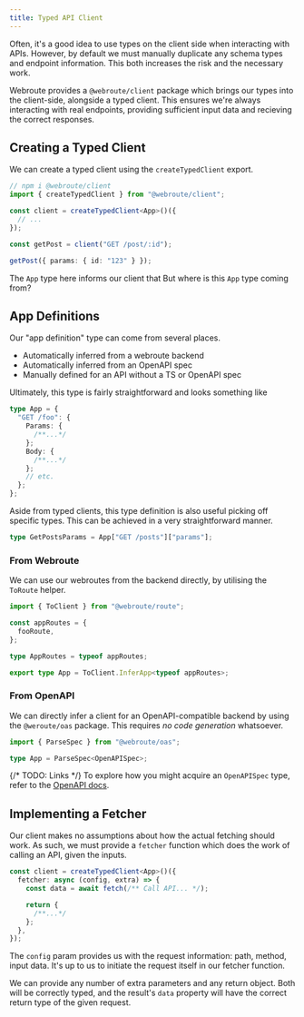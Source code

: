 ```yaml
---
title: Typed API Client
---
```


Often, it's a good idea to use types on the client side when interacting with APIs. However, by default we must manually duplicate any schema types and endpoint information. This both increases the risk and the necessary work.

Webroute provides a `@webroute/client` package which brings our types into the client-side, alongside a typed client. This ensures we're always interacting with real endpoints, providing sufficient input data and recieving the correct responses.

## Creating a Typed Client

We can create a typed client using the `createTypedClient` export.

```ts
// npm i @webroute/client
import { createTypedClient } from "@webroute/client";

const client = createTypedClient<App>()({
  // ...
});

const getPost = client("GET /post/:id");

getPost({ params: { id: "123" } });
```

The `App` type here informs our client that But where is this `App` type coming from?

## App Definitions

Our "app definition" type can come from several places.

- Automatically inferred from a webroute backend
- Automatically inferred from an OpenAPI spec
- Manually defined for an API without a TS or OpenAPI spec

Ultimately, this type is fairly straightforward and looks something like

```ts
type App = {
  "GET /foo": {
    Params: {
      /**...*/
    };
    Body: {
      /**...*/
    };
    // etc.
  };
};
```

Aside from typed clients, this type definition is also useful picking off specific types. This can be achieved in a very straightforward manner.

```ts
type GetPostsParams = App["GET /posts"]["params"];
```

### From Webroute

We can use our webroutes from the backend directly, by utilising the `ToRoute` helper.

```ts
import { ToClient } from "@webroute/route";

const appRoutes = {
  fooRoute,
};

type AppRoutes = typeof appRoutes;

export type App = ToClient.InferApp<typeof appRoutes>;
```

### From OpenAPI

We can directly infer a client for an OpenAPI-compatible backend by using the `@weroute/oas` package. This requires _no code generation_ whatsoever.

```ts
import { ParseSpec } from "@webroute/oas";

type App = ParseSpec<OpenAPISpec>;
```

{/* TODO: Links */}
To explore how you might acquire an `OpenAPISpec` type, refer to the [OpenAPI docs](./).

## Implementing a Fetcher

Our client makes no assumptions about how the actual fetching should work. As such, we must provide a `fetcher` function which does the work of calling an API, given the inputs.

```ts
const client = createTypedClient<App>()({
  fetcher: async (config, extra) => {
    const data = await fetch(/** Call API... */);

    return {
      /**...*/
    };
  },
});
```

The `config` param provides us with the request information: path, method, input data. It's up to us to initiate the request itself in our fetcher function.

We can provide any number of extra parameters and any return object. Both will be correctly typed, and the result's `data` property will have the correct return type of the given request.

